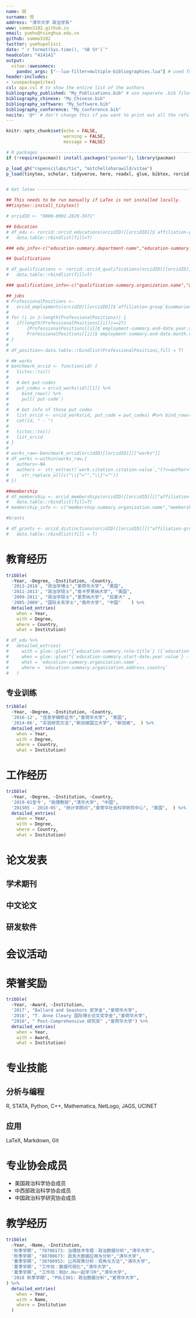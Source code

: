 ```yaml
---
name: 胡
surname: 悦
address: "清华大学 政治学系"
www: sammo3182.github.io
email: yuehu@tsinghua.edu.cn
github: sammo3182
twitter: yuehupolisci
date: "`r format(Sys.time(), '%B %Y')`"
headcolor: "414141"
output: 
  vitae::awesomecv:
    pandoc_args: ["--lua-filter=multiple-bibliographies.lua"] # used for creating bibliographies for multiple section
header-includes:
- \usepackage{ctex}
csl: apa.csl # to show the entire list of the authors
bibliography_published: "My_Publications.bib" # use separate .bib files and assign each of them a unique key: bibliography_*
bibliography_chinese: "My_Chinese.bib"
bibliography_software: "My_Software.bib"
bibliography_conference: "My_Conference.bib"
nocite: '@*' # don't change this if you want to print out all the refs
---
```


```r
knitr::opts_chunk$set(echo = FALSE, 
                      warning = FALSE,
                      message = FALSE)

# R packages --------------------------------------------------------------
if (!require(pacman)) install.packages("pacman"); library(pacman)

p_load_gh("ropenscilabs/tic", "mitchelloharawild/vitae")
p_load(tinytex, scholar, tidyverse, here, readxl, glue, bibtex, rorcid, lubridate, vitae)


# Get latex ---------------------------------------------------------------

## This needs to be run manually if LaTex is not installed locally.
##tinytex::install_tinytex()

```

```r

# orcidID <- "0000-0002-2829-3971"

## Education
# df_edu <- rorcid::orcid_educations(orcidID)[[orcidID]]$`affiliation-group`$summaries%>%
#   data.table::rbindlist(fill=T)

### edu_info<-c("education-summary.department-name","education-summary.role-title","education-summary.start-date.year.value","education-summary.end-date.year.value","education-summary.organization.name","education-summary.organization.address.country")

## Qualifications

# df_qualifications <- rorcid::orcid_qualifications(orcidID)[[orcidID]]$`affiliation-group`$summaries%>%
#   data.table::rbindlist(fill=T)

### qualifications_info<-c("qualification-summary.organization.name","qualification-summary.role-title","qualification-summary.end-date.year.value","qualification-summary.end-date.month.value","qualification-summary.organization.address.country")

## jobs
# ProfessionalPositions <-
#   orcid_employments(orcidID)[[orcidID]]$`affiliation-group`$summaries
# 
# for (i in 1:length(ProfessionalPositions)) {
#   if(length(ProfessionalPositions[[i]])==27)
#       {ProfessionalPositions[[i]]$`employment-summary.end-date.year.value` <- "Present"
#       ProfessionalPositions[[i]]$`employment-summary.end-date.month.value` <- ""}
# }
# 
# df_position<-data.table::rbindlist(ProfessionalPositions,fill = T)

# ## works
# benchmark_orcid <- function(id) {
#   tictoc::tic()
#
#   # Get put-codes
#   put_codes = orcid_works(id)[[1]] %>%
#     bind_rows() %>%
#     pull(`put-code`)
#
#   # Get info of those put codes
#   list_orcid <- orcid_works(id, put_code = put_codes) #%>% bind_rows()
#   cat(id, " - ")
#
#   tictoc::toc()
#   list_orcid
# }
#
# works_raw<-benchmark_orcid(orcidID)[[orcidID]][["works"]]
# df_works <-within(works_raw,{
#   authors<-NA
#   authors <- str_extract(`work.citation.citation-value`,"(?<=author=\\s\\{).*(?=\\}, year)")%>%
#     str_replace_all(c("\\{"="","\\}"=""))
# })

##membership
# df_membership <- orcid_memberships(orcidID)[[orcidID]][["affiliation-group"]][["summaries"]]%>%
#   data.table::rbindlist(fill=T)
# membership_info <- c("membership-summary.organization.name","membership-summary.organization.address.country")

#Grants

# df_grants <- orcid_distinctions(orcidID)[[orcidID]][["affiliation-group"]][["summaries"]]%>%
#   data.table::rbindlist(fill = T)

```

# 教育经历

```r
tribble(   
  ~Year, ~Degree, ~Institution, ~Country,  
  '2013-2018', "政治学博士","爱荷华大学", "美国",  
  '2011-2013', "政治学硕士","南卡罗莱纳大学", "美国",   
  '2009-2011', "政治学硕士","里贾纳大学", "加拿大" , 
  '2005-2009', "国际关系学士","南开大学", "中国"    ) %>%    
  detailed_entries(     
    when = Year,     
    with = Degree,      
    where = Country,
    what = Institution)

# df_edu %>%
#   detailed_entries(
#     with = glue::glue("{`education-summary.role-title`} ({`education-summary.department-name`}) "),
#     when = glue::glue("{`education-summary.start-date.year.value`} - {`education-summary.end-date.year.value`}"),
#     what = `education-summary.organization.name`,
#     where = `education-summary.organization.address.country`
#   )
```

## 专业训练

```r
tribble(      
  ~Year, ~Degree, ~Institution, ~Country,     
  '2016-12', "信息学辅修证书","爱荷华大学", "美国",    
  '2014-06', "实验研究方法","新加坡国立大学", "新加坡",  ) %>% 
  detailed_entries(          
    when = Year,          
    with = Degree,           
    where = Country,     
    what = Institution) 
```

# 工作经历
```r
tribble(         
  ~Year, ~Degree, ~Institution, ~Country,        
  '2019-01至今', "助理教授","清华大学", "中国",       
  '201505 - 2018-05', "统计学顾问","爱荷华社会科学研究中心", "美国",  ) %>%    
  detailed_entries(               
    when = Year,               
    with = Degree,               
    where = Country,          
    what = Institution) 
```

# 论文发表
## 学术期刊

\begingroup
\setlength{\parindent}{-0.5in}
\setlength{\leftskip}{0.5in}

::: {#refs_published}
:::

\endgroup

## 中文论文

\begingroup
\setlength{\parindent}{-0.5in}
\setlength{\leftskip}{0.5in}

::: {#refs_chinese}
:::

\endgroup

## 研发软件

\begingroup
\setlength{\parindent}{-0.5in}
\setlength{\leftskip}{0.5in}

::: {#refs_software}
:::

\endgroup

# 会议活动

\begingroup
\setlength{\parindent}{-0.5in}
\setlength{\leftskip}{0.5in}

::: {#refs_conference}
:::

\endgroup


# 荣誉奖励
```r
tribble(            
  ~Year, ~Award, ~Institution,            
  '2017', "Ballard and Seashore 奖学金","爱荷华大学",         
  '2016', "T. Anne Cleary 国际博士论文奖学金","爱荷华大学", 
  "2016", " Post-Comprehensive 研究奖" ,"爱荷华大学") %>%       
  detailed_entries(                    
    when = Year,                    
    with = Award,                    
    what = Institution) 
```

# 专业技能

## 分析与编程
R, STATA, Python, C++, Mathematica, NetLogo, JAGS, UCINET

## 应用
LaTeX, Markdown, Git


# 专业协会成员

* 美国政治科学协会成员
* 中西部政治科学协会成员
* 中国政治科学研究协会成员

# 教学经历

```r
tribble(
  ~Year, ~Name, ~Institution,
  '秋季学期', "70700173: 治理技术专题：政治数据分析","清华大学",
  '秋季学期', "80700673: 政务大数据应用与分析","清华大学",
  '春季学期', "30700953: 公共政策分析：视角与方法","清华大学",
  '夏季学期', "工作坊：数据可视化","清华大学",
  '夏季学期', "工作坊：和Dr.Hu一起学习R","清华大学",
  '2018 秋季学期', "POLI301: 政治数据分析","爱荷华大学",
) %>% 
  detailed_entries(
    when = Year,
    with = Name, 
    where = Institution
  )
```
